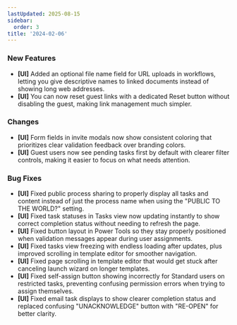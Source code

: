 ```yaml
---
lastUpdated: 2025-08-15
sidebar:
  order: 3
title: '2024-02-06'
---
```


### New Features

- **[UI]** Added an optional file name field for URL uploads in workflows, letting you give descriptive names to linked documents instead of showing long web addresses.
- **[UI]** You can now reset guest links with a dedicated Reset button without disabling the guest, making link management much simpler.

### Changes

- **[UI]** Form fields in invite modals now show consistent coloring that prioritizes clear validation feedback over branding colors.
- **[UI]** Guest users now see pending tasks first by default with clearer filter controls, making it easier to focus on what needs attention.

### Bug Fixes

- **[UI]** Fixed public process sharing to properly display all tasks and content instead of just the process name when using the "PUBLIC TO THE WORLD?" setting.
- **[UI]** Fixed task statuses in Tasks view now updating instantly to show correct completion status without needing to refresh the page.
- **[UI]** Fixed button layout in Power Tools so they stay properly positioned when validation messages appear during user assignments.
- **[UI]** Fixed tasks view freezing with endless loading after updates, plus improved scrolling in template editor for smoother navigation.
- **[UI]** Fixed page scrolling in template editor that would get stuck after canceling launch wizard on longer templates.
- **[UI]** Fixed self-assign button showing incorrectly for Standard users on restricted tasks, preventing confusing permission errors when trying to assign themselves.
- **[UI]** Fixed email task displays to show clearer completion status and replaced confusing "UNACKNOWLEDGE" button with "RE-OPEN" for better clarity.